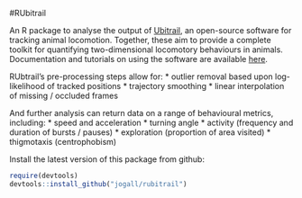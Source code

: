 #RUbitrail

An R package to analyse the output of [Ubitrail](http://ubitrail.sourceforge.net/), an open-source software for tracking animal locomotion. Together, these aim to provide a complete toolkit for quantifying two-dimensional locomotory behaviours in animals. Documentation and tutorials on using the software are available [here](http://ubitrail.sourceforge.net/).

RUbtrail's pre-processing steps allow for:
* outlier removal based upon log-likelihood of tracked positions
* trajectory smoothing
* linear interpolation of missing / occluded frames

And further analysis can return data on a range of behavioural metrics, including:
* speed and acceleration
* turning angle
* activity (frequency and duration of bursts / pauses)
* exploration (proportion of area visited)
* thigmotaxis (centrophobism)

Install the latest version of this package from github:

```r
require(devtools)
devtools::install_github("jogall/rubitrail")
```
